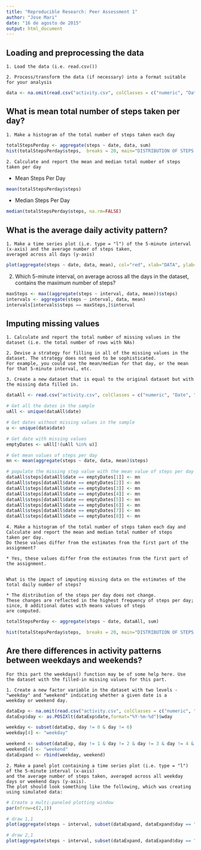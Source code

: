 ```yaml
---
title: "Reproducible Research: Peer Assessment 1"
author: "Jose Mari"
date: "16 de agosto de 2015"
output: html_document
---
```



## Loading and preprocessing the data

    1. Load the data (i.e. read.csv())

    2. Process/transform the data (if necessary) into a format suitable for your analysis


```r
data <- na.omit(read.csv("activity.csv", colClasses = c("numeric", "Date", "numeric")))
```


## What is mean total number of steps taken per day?

    1. Make a histogram of the total number of steps taken each day

```r
totalStepsPerday <- aggregate(steps ~ date, data, sum)
hist(totalStepsPerday$steps,  breaks = 20, main="DISTRIBUTION OF STEPS PER DAY", , ylab = "FREQUENCY OF STEPS", xlab = "STEPS", col="purple")
```

    2. Calculate and report the mean and median total number of steps taken per day

* Mean Steps Per Day
```r
mean(totalStepsPerday$steps)
```

* Median Steps Per Day
```r
median(totalStepsPerday$steps, na.rm=FALSE)
```

## What is the average daily activity pattern?

    1. Make a time series plot (i.e. type = "l") of the 5-minute interval (x-axis) and the average number of steps taken, 
    averaged across all days (y-axis)

```r
plot(aggregate(steps ~ date, data, mean), col="red", xlab="DATA", ylab="STEPS", lwd = 3, main="Average daily activity pattern", type="l")
```


2. Which 5-minute interval, on average across all the days in the dataset, contains the maximum number of steps?

```r
maxSteps <- max((aggregate(steps ~ interval, data, mean))$steps)
intervals <- aggregate(steps ~ interval, data, mean)
intervals[intervals$steps == maxSteps,]$interval
```


## Imputing missing values

    1. Calculate and report the total number of missing values in the dataset (i.e. the total number of rows with NAs)

    2. Devise a strategy for filling in all of the missing values in the dataset. The strategy does not need to be sophisticated. 
    For example, you could use the mean/median for that day, or the mean for that 5-minute interval, etc.

    3. Create a new dataset that is equal to the original dataset but with the missing data filled in.


```r
dataAll <- read.csv("activity.csv", colClasses = c("numeric", "Date", "numeric"))

# Get all the dates in the sample
uAll <- unique(dataAll$date)

# Get dates without missing values in the sample
u <- unique(data$date)

# Get date with missing values
emptyDates <- uAll[!(uAll %in% u)]

# Get mean values of steps per day
mn <- mean(aggregate(steps ~ date, data, mean)$steps)

# populate the missing step value with the mean value of steps per day mn obtained.
dataAll$steps[dataAll$date == emptyDates[1]] <- mn
dataAll$steps[dataAll$date == emptyDates[2]] <- mn
dataAll$steps[dataAll$date == emptyDates[3]] <- mn
dataAll$steps[dataAll$date == emptyDates[4]] <- mn
dataAll$steps[dataAll$date == emptyDates[5]] <- mn
dataAll$steps[dataAll$date == emptyDates[6]] <- mn
dataAll$steps[dataAll$date == emptyDates[7]] <- mn
dataAll$steps[dataAll$date == emptyDates[8]] <- mn
```


    4. Make a histogram of the total number of steps taken each day and Calculate and report the mean and median total number of steps 
    taken per day. 
    Do these values differ from the estimates from the first part of the assignment? 
    
    * Yes, these values differ from the estimates from the first part of the assignment.  
    
    
    What is the impact of imputing missing data on the estimates of the total daily number of steps?
    
    * The distribution of the steps per day does not change. 
    These changes are reflected in the highest frequency of steps per day; since, 8 additional dates with means values of steps 
    are computed.
    


```r
totalStepsPerday <- aggregate(steps ~ date, dataAll, sum)

hist(totalStepsPerday$steps,  breaks = 20, main="DISTRIBUTION OF STEPS PER DAY", , ylab = "FREQUENCY OF STEPS", xlab = "STEPS", col="purple")

```

## Are there differences in activity patterns between weekdays and weekends?

    For this part the weekdays() function may be of some help here. Use the dataset with the filled-in missing values for this part.

    1. Create a new factor variable in the dataset with two levels - "weekday" and "weekend" indicating whether a given date is a 
    weekday or weekend day.


```r
dataExp <- na.omit(read.csv("activity.csv", colClasses = c("numeric", "Date", "numeric")))
dataExp$day <- as.POSIXlt(dataExp$date,format="%Y-%m-%d")$wday

weekday <- subset(dataExp, day != 0 & day != 6)
weekday[4] <- "weekday"

weekend <- subset(dataExp, day != 1 & day != 2 & day != 3 & day != 4 & day != 5)
weekend[4] <- "weekend" 
dataExpand <- rbind(weekday, weekend)
```


    2. Make a panel plot containing a time series plot (i.e. type = "l") of the 5-minute interval (x-axis) 
    and the average number of steps taken, averaged across all weekday days or weekend days (y-axis). 
    The plot should look something like the following, which was creating using simulated data:


```r
# Create a multi-paneled plotting window
par(mfrow=c(2,1))

# draw 1,1
plot(aggregate(steps ~ interval, subset(dataExpand, dataExpand$day == "weekend"),mean), col="black", xlab="Interval", ylab="Number of steps", lwd = 2, main="weekend", type="l")

# draw 2,1
plot(aggregate(steps ~ interval, subset(dataExpand, dataExpand$day == "weekday"),mean), col="black", xlab="Interval", ylab="Number of steps", lwd = 2, main="weekday", type="l")
```

